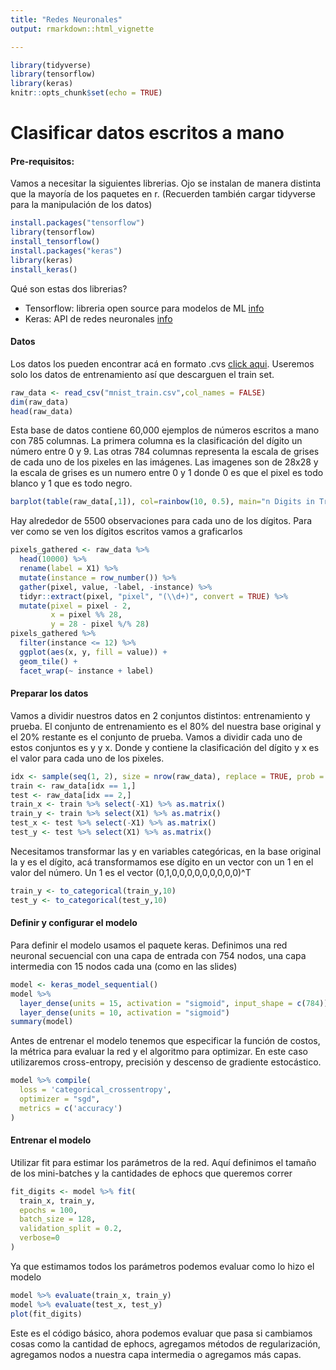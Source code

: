 ```yaml
---
title: "Redes Neuronales"
output: rmarkdown::html_vignette

---
```


```r
library(tidyverse)
library(tensorflow)
library(keras)
knitr::opts_chunk$set(echo = TRUE)
```

# Clasificar datos escritos a mano 

#### Pre-requisitos: 

Vamos a necesitar la siguientes librerias. Ojo se instalan de manera distinta que la mayoría de los paquetes en r. (Recuerden también cargar tidyverse para la manipulación de los datos)

```r
install.packages("tensorflow")
library(tensorflow)
install_tensorflow()
install.packages("keras")
library(keras)
install_keras()
```
Qué son estas dos librerias? 

* Tensorflow: libreria open source para modelos de ML [info](https://tensorflow.rstudio.com/)
* Keras: API de redes neuronales [info](https://keras.rstudio.com/)

#### Datos 
Los datos los pueden encontrar acá en formato .cvs [click aqui](https://pjreddie.com/projects/mnist-in-csv/). Useremos solo los datos de entrenamiento así que descarguen el train set. 

```r
raw_data <- read_csv("mnist_train.csv",col_names = FALSE)
dim(raw_data)
head(raw_data)
```
Esta base de datos contiene 60,000 ejemplos de números escritos a mano con 785 columnas. La primera columna es la clasificación del dígito un número entre 0 y 9. Las otras 784 columnas representa la escala de grises de cada uno de los pixeles en las imágenes. Las imagenes son de 28x28 y la escala de grises es un numero entre 0 y 1 donde 0 es que el pixel es todo blanco y 1 que es todo negro. 

```r
barplot(table(raw_data[,1]), col=rainbow(10, 0.5), main="n Digits in Train")
```

Hay alrededor de 5500 observaciones para cada uno de los dígitos. Para ver como se ven los dígitos escritos vamos a graficarlos 

```r
pixels_gathered <- raw_data %>%
  head(10000) %>%
  rename(label = X1) %>%
  mutate(instance = row_number()) %>%
  gather(pixel, value, -label, -instance) %>%
  tidyr::extract(pixel, "pixel", "(\\d+)", convert = TRUE) %>%
  mutate(pixel = pixel - 2,
         x = pixel %% 28,
         y = 28 - pixel %/% 28)
pixels_gathered %>%
  filter(instance <= 12) %>%
  ggplot(aes(x, y, fill = value)) +
  geom_tile() +
  facet_wrap(~ instance + label)
```

#### Preparar los datos

Vamos a dividir nuestros datos en 2 conjuntos distintos: entrenamiento y prueba. El conjunto de entrenamiento es el 80% del nuestra base original y el 20% restante es el conjunto de prueba. Vamos a dividir cada uno de estos conjuntos es y y x. Donde y contiene la clasificación del dígito y x es el valor para cada uno de los pixeles. 
```r
idx <- sample(seq(1, 2), size = nrow(raw_data), replace = TRUE, prob = c(.8, .2))
train <- raw_data[idx == 1,]
test <- raw_data[idx == 2,]
train_x <- train %>% select(-X1) %>% as.matrix()
train_y <- train %>% select(X1) %>% as.matrix()
test_x <- test %>% select(-X1) %>% as.matrix()
test_y <- test %>% select(X1) %>% as.matrix()
```

Necesitamos transformar las y en variables categóricas, en la base original la y es el dígito, acá transformamos ese dígito en un vector con un 1 en el valor del número. Un 1 es el  vector (0,1,0,0,0,0,0,0,0,0,0)^T
```r
train_y <- to_categorical(train_y,10)
test_y <- to_categorical(test_y,10)
```


#### Definir y configurar el modelo 

Para definir el modelo usamos el paquete keras. Definimos una red neuronal secuencial con una capa de entrada con 754 nodos, una capa intermedia con 15 nodos cada una (como en las slides) 

```r
model <- keras_model_sequential() 
model %>%
  layer_dense(units = 15, activation = "sigmoid", input_shape = c(784)) %>%
  layer_dense(units = 10, activation = "sigmoid")
summary(model)
```

Antes de entrenar el modelo tenemos que especificar la función de costos, la métrica para evaluar la red y el algoritmo para optimizar. En este caso utilizaremos cross-entropy, precisión y descenso de gradiente estocástico. 
```r
model %>% compile(
  loss = 'categorical_crossentropy',
  optimizer = "sgd",
  metrics = c('accuracy')
)
```

#### Entrenar el modelo 

Utilizar fit para estimar los parámetros de la red. Aquí definimos el tamaño de los mini-batches y la cantidades de ephocs que queremos correr 

```r
fit_digits <- model %>% fit(
  train_x, train_y, 
  epochs = 100, 
  batch_size = 128,
  validation_split = 0.2,
  verbose=0
)
```

Ya que estimamos todos los parámetros podemos evaluar como lo hizo el modelo 
```r
model %>% evaluate(train_x, train_y)
model %>% evaluate(test_x, test_y)
plot(fit_digits)
```


Este es el código básico, ahora podemos evaluar que pasa si cambiamos cosas como la cantidad de ephocs, agregamos métodos de regularización, agregamos nodos a nuestra capa intermedia o agregamos más capas. 


